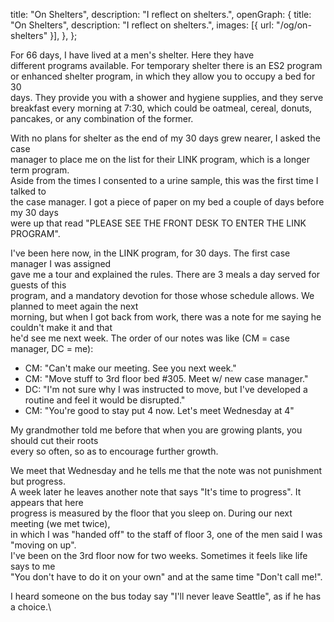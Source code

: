   title: "On Shelters",
  description: "I reflect on shelters.",
  openGraph: {
    title: "On Shelters",
    description: "I reflect on shelters.",
    images: [{ url: "/og/on-shelters" }],
  },
};

For 66 days, I have lived at a men's shelter. Here they have\
different programs available. For temporary shelter there is an ES2 program\
or enhanced shelter program, in which they allow you to occupy a bed for 30\
days. They provide you with a shower and hygiene supplies, and they serve\
breakfast every morning at 7:30, which could be oatmeal, cereal, donuts, \
pancakes, or any combination of the former.

With no plans for shelter as the end of my 30 days grew nearer, I asked the case\
manager to place me on the list for their LINK program, which is a longer term program.\
Aside from the times I consented to a urine sample, this was the first time I talked to\
the case manager. I got a piece of paper on my bed a couple of days before my 30 days\
were up that read "PLEASE SEE THE FRONT DESK TO ENTER THE LINK PROGRAM".

I've been here now, in the LINK program, for 30 days. The first case manager I was assigned\
gave me a tour and explained the rules. There are 3 meals a day served for guests of this \
program, and a mandatory devotion for those whose schedule allows. We planned to meet again the next\
morning, but when I got back from work, there was a note for me saying he couldn't make it and that\
he'd see me next week. The order of our notes was like (CM = case manager, DC = me):

- CM: "Can't make our meeting. See you next week."
- CM: "Move stuff to 3rd floor bed \#305. Meet w/ new case manager."
- DC: "I'm not sure why I was instructed to move, but I've developed a routine and feel it would be disrupted."
- CM: "You're good to stay put 4 now. Let's meet Wednesday at 4"

My grandmother told me before that when you are growing plants, you should cut their roots\
every so often, so as to encourage further growth.

We meet that Wednesday and he tells me that the note was not punishment but progress.\
A week later he leaves another note that says "It's time to progress". It appears that here\
progress is measured by the floor that you sleep on. During our next meeting (we met twice),\
in which I was "handed off" to the staff of floor 3, one of the men said I was "moving on up".\
I've been on the 3rd floor now for two weeks. Sometimes it feels like life says to me \
"You don't have to do it on your own" and at the same time "Don't call me!".

I heard someone on the bus today say "I'll never leave Seattle", as if he has a choice.\
